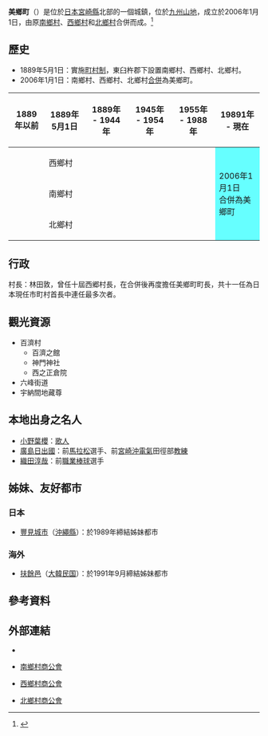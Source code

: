
{{日本町村
| 自治體名=美鄉
| 町村=町
| 圖像=[[File:FunakataTodoro_Misato_Kitago_01.JPG|240px]]
| 圖像說明=[[舟方轟|舟方轟]]奇石群{{Infobox mapframe|frame-width=240|zoom=10}}
| 町村章=
| 日文原名=美郷町
| 平假名=みさとちょう
| 羅馬字拼音=Misato-chō
| 都道府縣=宮崎縣
| 支廳=
| 郡=東臼杵郡
| 編號=45431-1
| 面積=448.72
| 邊界未定=
| 人口=	4,689
| 統計時間=2021年10月1日
| 自治體= [[延岡市|延岡市]]、[[日向市|日向市]]、[[西都市|西都市]]、[[木城町|木城町]]、[[門川町|門川町]]、[[諸塚村|諸塚村]]、[[椎葉村|椎葉村]]、[[日之影町|日之影町]]
| 樹=
| 花=
| 鳥=
| 其他象徵物=
| 其他象徵=
| 首長=[[林田敦|林田敦]]
| 卸任日期=2010年
| 郵遞區號=883-1101
| 所在地=東臼杵郡美鄉町西鄉区田代1番地<br />[[File:Misato_Saigo_Branch_Miyazaki_Japan.jpg|210px]]
| 電話號碼=982-66-3600
| 外部連結= {{url|http://www.town.miyazaki-misato.lg.jp/}}
| 經度=
| 緯度=
| 地圖=[[File:Misato_in_Miyazaki_Prefecture.png|250px]]
| 註記=人口：[http://www.pref.miyazaki.lg.jp/contents/org/honbu/toukei/jinko-setai/index.html 宮崎縣官方網頁]
}}
'''美鄉町'''（{{jpn|j=美郷町|hg=みさとちょう|rm=Misato chō|f=y}}）是位於[[日本|日本]][[宮崎縣|宮崎縣]]北部的一個城鎮，位於[[九州山地|九州山地]]，成立於2006年1月1日，由原[[南鄉村_(宮崎縣)|南鄉村]]、[[西鄉村_(宮崎縣)|西鄉村]]和[[北鄉村_(宮崎縣)|北鄉村]]合併而成。<ref>{{Cite web| publisher=美鄉町公所| title=町的概要| url=http://www.town.miyazaki-misato.lg.jp/289.htm| accessdate=2008年10月24日| language=ja| deadurl=yes| archiveurl=https://web.archive.org/web/20081202071506/http://www.town.miyazaki-misato.lg.jp/289.htm| archivedate=2008年12月2日}}</ref>

== 歷史 ==
* 1889年5月1日：實施[[町村制|町村制]]，東臼杵郡下設置南鄉村、西鄉村、北鄉村。
* 2006年1月1日：南鄉村、西鄉村、北鄉村[[市町村合併|合併]]為美鄉町。

{| class="wikitable" style="font-size:x-small"
! 1889年以前
! 1889年5月1日
! colspan="2" | 1889年 - 1944年
! 1945年 - 1954年
! 1955年 - 1988年
! 19891年 - 現在
! 現在
|-
|
| colspan=5 | 西鄉村
| colspan=2 rowspan="3" style="background-color:#6ff;" | 2006年1月1日<br />合併為美鄉町
|-
|
| colspan=5 | 南鄉村
|-
|
| colspan=5 | 北鄉村
|}

== 行政 ==
村長：林田敦，曾任十屆西郷村長，在合併後再度擔任美鄉町町長，共十一任為日本現任市町村首長中連任最多次者。

== 觀光資源 ==
* 百濟村
** 百濟之館
** 神門神社
** 西之正倉院
* 六峰街道
* 宇納間地藏尊

== 本地出身之名人 ==
* [[小野葉櫻|小野葉櫻]]：[[歌人|歌人]]
* [[廣島日出國|廣島日出國]]：前[[馬拉松|馬拉松]]選手、前[[宮崎沖電氣|宮崎沖電氣]]田徑部[[教練|教練]]
* [[織田淳哉|織田淳哉]]：前[[職業棒球|職業棒球]]選手

== 姊妹、友好都市 ==
=== 日本 ===
* [[豐見城市|豐見城市]]（[[沖繩縣|沖繩縣]]）：於1989年締結姊妹都市

=== 海外 ===
* {{flagicon|South Korea}} [[扶餘邑|扶餘邑]]（[[大韓民国|大韓民国]]）：於1991年9月締結姊妹都市

== 參考資料 ==
{{reflist}}

== 外部連結 ==
{{commonscat|Misato, Miyazaki}}
* {{Ja icon}}{{official website}}
* {{Ja icon}} [http://www.miya-shoko.or.jp/nango-v/ 南鄉村商公會] {{Wayback|url=http://www.miya-shoko.or.jp/nango-v/ |date=20081008122647 }}
* {{Ja icon}} [http://www.miya-shoko.or.jp/saigo/ 西鄉村商公會] {{Wayback|url=http://www.miya-shoko.or.jp/saigo/ |date=20090731214732 }}
* {{Ja icon}} [http://www.miya-shoko.or.jp/kitago-v/ 北鄉村商公會] {{Wayback|url=http://www.miya-shoko.or.jp/kitago-v/ |date=20081007201045 }}

{{宮崎縣}}
{{Authority control}}
